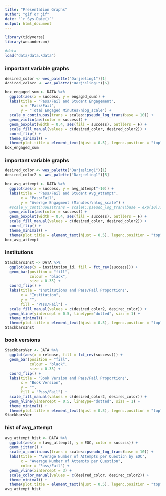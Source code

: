 ```yaml
---
title: "Presentation Graphs"
author: "gif or gif"
date: "`r Sys.Date()`"
output: html_document
---
```


```r
library(tidyverse)
library(wesanderson)
```


```r
#data
load("data/data.Rdata")
```

### important variable graphs
```r
desired_color <- wes_palette("Darjeeling1")[1]  
desired_color2 <- wes_palette("Darjeeling1")[5]  

box_engaged_sum <- DATA %>%
  ggplot(aes(x = success, y = engaged_sum)) +
  labs(title = "Pass/Fail and Student Engagement",
       x = "Pass/Fail",
       y = "Total Engaged Minutes\nlog_scale") +
  scale_y_continuous(trans = scales::pseudo_log_trans(base = 10)) +
  geom_violin(aes(color = success)) +
  geom_boxplot(width = 0.4, aes(fill = success), outliers = F) +
  scale_fill_manual(values = c(desired_color, desired_color2)) +  
  coord_flip() +
  theme_minimal() +
  theme(plot.title = element_text(hjust = 0.5), legend.position = "top")
box_engaged_sum
```

### important variable graphs
```r
desired_color <- wes_palette("Darjeeling1")[1]  
desired_color2 <- wes_palette("Darjeeling1")[5]  

box_avg_attempt <- DATA %>%
  ggplot(aes(x = success, y = avg_attempt^-10)) +
  labs(title = "Pass/Fail and Student Avg_Attempt",
       x = "Pass/Fail",
       y = "Average Engagment (Minutes)\nlog_scale") +
  #scale_y_continuous(trans = scales::pseudo_log_trans(base = exp(10))) +
  geom_violin(aes(color = success)) +
  geom_boxplot(width = 0.4, aes(fill = success), outliers = F) +
  scale_fill_manual(values = c(desired_color, desired_color2)) +  
  coord_flip() +
  theme_minimal() +
  theme(plot.title = element_text(hjust = 0.5), legend.position = "top")
box_avg_attempt
```

### institutions
```r
StackbarsInst <- DATA %>%
  ggplot(aes(x = institution_id, fill = fct_rev(success))) +
  geom_bar(position = "fill",
           colour = "black",
           size = 0.35) +
  coord_flip() +
  labs(title = "Institutions and Pass/Fail Proportions",
       x = "Institution",
       y = "",
       fill = "Pass/Fail") + 
  scale_fill_manual(values = c(desired_color2, desired_color)) +  
  geom_hline(yintercept = 0.5, linetype="dotted", size = 1) +
  theme_minimal() +
  theme(plot.title = element_text(hjust = 0.5), legend.position = "top")
StackbarsInst
```

### book versions
```r
StackbarsVer <- DATA %>%
  ggplot(aes(x = release, fill = fct_rev(success))) +
  geom_bar(position = "fill",
           colour = "black",
           size = 0.35) +
  coord_flip() +
  labs(title = "Book Version and Pass/Fail Proportions",
       x = "Book Version",
       y = "",
       fill = "Pass/Fail") + 
  scale_fill_manual(values = c(desired_color2, desired_color)) +  
  geom_hline(yintercept = 0.5, linetype="dotted", size = 1) +
  theme_minimal() +
  theme(plot.title = element_text(hjust = 0.5), legend.position = "top")
StackbarsVer
```

### hist of avg_attempt
```r
avg_attempt_hist <- DATA %>%
  ggplot(aes(x = (avg_attempt), y = EOC, color = success)) +
  geom_jitter() +
  scale_x_continuous(trans = scales::pseudo_log_trans(base = 10)) +
  labs(title = "Average Number of Attempts per Question by EOC",
       x = "Average Number of Attempts per Question",
       color = "Pass/Fail") +
  geom_vline(xintercept = 3) +
  scale_color_manual(values = c(desired_color, desired_color2)) +  
  theme_minimal() +
  theme(plot.title = element_text(hjust = 0.5), legend.position = "top")
avg_attempt_hist
```

